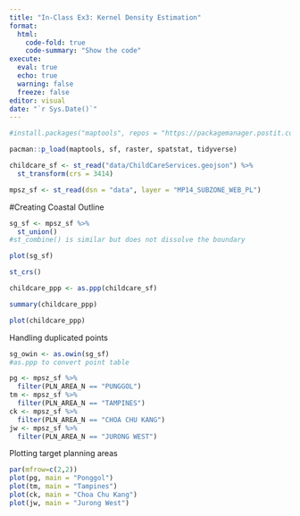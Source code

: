 ```yaml
---
title: "In-Class Ex3: Kernel Density Estimation"
format:
  html: 
    code-fold: true
    code-summary: "Show the code"
execute:
  eval: true
  echo: true
  warning: false
  freeze: false
editor: visual
date: "`r Sys.Date()`"
---
```


```r
#install.packages("maptools", repos = "https://packagemanager.postit.co/cran/2023-10-13")
```

```r
pacman::p_load(maptools, sf, raster, spatstat, tidyverse)
```

```r
childcare_sf <- st_read("data/ChildCareServices.geojson") %>%
  st_transform(crs = 3414)

mpsz_sf <- st_read(dsn = "data", layer = "MP14_SUBZONE_WEB_PL")
```

#Creating Coastal Outline

```r
sg_sf <- mpsz_sf %>%
  st_union() 
#st_combine() is similar but does not dissolve the boundary
```

```r
plot(sg_sf)
```

```r
st_crs()
```

```r
childcare_ppp <- as.ppp(childcare_sf)
```

```r
summary(childcare_ppp)
```

```r
plot(childcare_ppp)
```

Handling duplicated points

```r
sg_owin <- as.owin(sg_sf)
#as.ppp to convert point table
```

```r
pg <- mpsz_sf %>%
  filter(PLN_AREA_N == "PUNGGOL")
tm <- mpsz_sf %>%
  filter(PLN_AREA_N == "TAMPINES")
ck <- mpsz_sf %>%
  filter(PLN_AREA_N == "CHOA CHU KANG")
jw <- mpsz_sf %>%
  filter(PLN_AREA_N == "JURONG WEST")

```

Plotting target planning areas

```r
par(mfrow=c(2,2))
plot(pg, main = "Ponggol")
plot(tm, main = "Tampines")
plot(ck, main = "Choa Chu Kang")
plot(jw, main = "Jurong West")
```

```r

```

```r

```

```r

```

```r

```

```r

```

```r

```

```r

```

```r

```

```r

```

```r

```

```r

```

```r

```

```r

```

```r

```

```r

```

```r

```

```r

```

```r

```

```r

```

```r

```

```r

```
